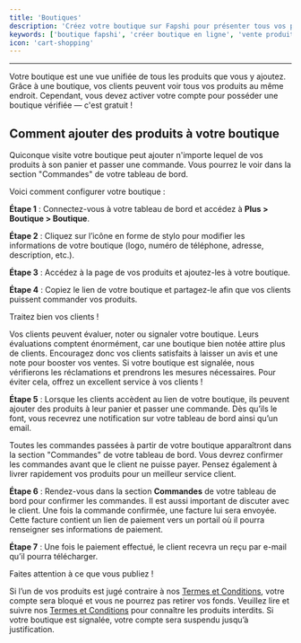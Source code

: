 ```yaml
---
title: 'Boutiques'
description: 'Créez votre boutique sur Fapshi pour présenter tous vos produits au même endroit. Vos clients peuvent ajouter au panier et commander facilement en ligne.'
keywords: ['boutique fapshi', 'créer boutique en ligne', 'vente produits en ligne', 'commande produits fapshi', 'vendre au Cameroun', 'lien de paiement boutique']
icon: 'cart-shopping'
---
```


---

Votre boutique est une vue unifiée de tous les produits que vous y ajoutez. Grâce à une boutique, vos clients peuvent voir tous vos produits au même endroit. Cependant, vous devez activer votre compte pour posséder une boutique vérifiée — c'est gratuit !

## Comment ajouter des produits à votre boutique

<Tip>Quiconque visite votre boutique peut ajouter n'importe lequel de vos produits à son panier et passer une commande. Vous pourrez le voir dans la section "Commandes" de votre tableau de bord.</Tip>

Voici comment configurer votre boutique :

**Étape 1** : Connectez-vous à votre tableau de bord et accédez à **Plus > Boutique > Boutique**.

**Étape 2** : Cliquez sur l’icône en forme de stylo pour modifier les informations de votre boutique (logo, numéro de téléphone, adresse, description, etc.).

**Étape 3** : Accédez à la page de vos produits et ajoutez-les à votre boutique.

**Étape 4** : Copiez le lien de votre boutique et partagez-le afin que vos clients puissent commander vos produits.

<Warning>
Traitez bien vos clients !

Vos clients peuvent évaluer, noter ou signaler votre boutique. Leurs évaluations comptent énormément, car une boutique bien notée attire plus de clients. Encouragez donc vos clients satisfaits à laisser un avis et une note pour booster vos ventes. Si votre boutique est signalée, nous vérifierons les réclamations et prendrons les mesures nécessaires. Pour éviter cela, offrez un excellent service à vos clients !
</Warning>

**Étape 5** : Lorsque les clients accèdent au lien de votre boutique, ils peuvent ajouter des produits à leur panier et passer une commande. Dès qu’ils le font, vous recevrez une notification sur votre tableau de bord ainsi qu’un email.

<Note>Toutes les commandes passées à partir de votre boutique apparaîtront dans la section "Commandes" de votre tableau de bord. Vous devrez confirmer les commandes avant que le client ne puisse payer. Pensez également à livrer rapidement vos produits pour un meilleur service client.</Note>

**Étape 6** : Rendez-vous dans la section **Commandes** de votre tableau de bord pour confirmer les commandes. Il est aussi important de discuter avec le client. Une fois la commande confirmée, une facture lui sera envoyée. Cette facture contient un lien de paiement vers un portail où il pourra renseigner ses informations de paiement.

**Étape 7** : Une fois le paiement effectué, le client recevra un reçu par e-mail qu’il pourra télécharger.

<Danger>
Faites attention à ce que vous publiez !

Si l’un de vos produits est jugé contraire à nos [Termes et Conditions](https://fapshi.com/fr/termes-et-conditions), votre compte sera bloqué et vous ne pourrez pas retirer vos fonds. Veuillez lire et suivre nos [Termes et Conditions](https://fapshi.com/fr/termes-et-conditions#section-1) pour connaître les produits interdits. Si votre boutique est signalée, votre compte sera suspendu jusqu’à justification.
</Danger>
